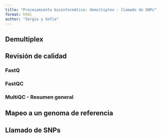 ```yaml
---
title: "Procesamiento bioinformático: demultiplex - llamado de SNPs"
format: html
author: "Sergio y Sofía"
---
```



## Demultiplex 


## Revisión de calidad

### FastQ

### FastQC

### MultiQC - Resumen general


## Mapeo a un genoma de referencia


## Llamado de SNPs

